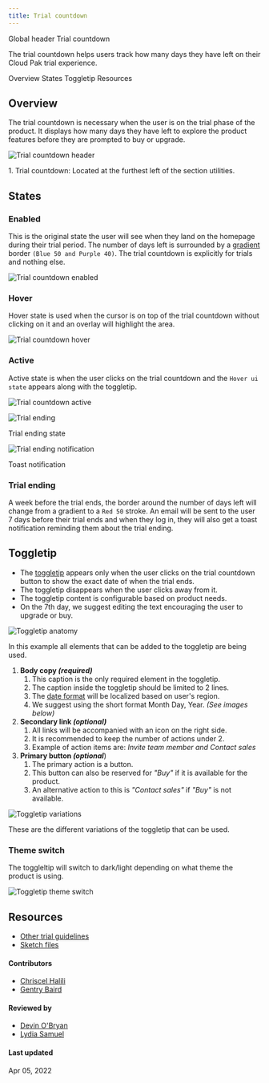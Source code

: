 ```yaml
---
title: Trial countdown
---
```



<Breadcrumb>
  <BreadcrumbItem href="https://pages.github.ibm.com/cdai-design/pal/patterns/global-header/usage/#header-patterns">
    Global header
  </BreadcrumbItem>

  <BreadcrumbItem isCurrentPage href="https://pages.github.ibm.com/cdai-design/pal/cloud-paks/trial-countdown/usage">
    Trial countdown
  </BreadcrumbItem>
</Breadcrumb>


<PageDescription>

The trial countdown helps users track how many days they have left on their Cloud Pak trial experience.

</PageDescription>

<AnchorLinks>
  <AnchorLink>Overview</AnchorLink>
  <AnchorLink>States</AnchorLink>
  <AnchorLink>Toggletip</AnchorLink>
  <AnchorLink>Resources</AnchorLink>

  </AnchorLinks>

  
## Overview

The trial countdown is necessary when the user is on the trial phase of the product. It displays how many days they have left to explore the product features before they are prompted to buy or upgrade. 

![Trial countdown header](images/Trial-countdown-header.png)

<Caption>
1. Trial countdown: Located at the furthest left of the section utilities.
</Caption>

## States

### Enabled

This is the original state the user will see when they land on the homepage during their trial period. The number of days left is surrounded by a [gradient](https://www.ibm.com/design/language/color#gradients) border `(Blue 50 and Purple 40)`. The trial countdown is explicitly for trials and nothing else.

<Row>
  <Column colMd={8} colLg={8}>

![Trial countdown enabled](images/Trial-countdown-enabled.png)

  </Column>
</Row>

### Hover

Hover state is used when the cursor is on top of the trial countdown without clicking on it and an overlay will highlight the area.

<Row>
  <Column colMd={8} colLg={8}>

![Trial countdown hover](images/Trial-countdown-hover.png)

  </Column>
</Row>

### Active

Active state is when the user clicks on the trial countdown and the `Hover ui state` appears along with the toggletip.

<Row>
  <Column colMd={8} colLg={8}>

![Trial countdown active](images/Trial-countdown-focus.png)

  </Column>
</Row>

<Row>
  <Column colMd={8} colLg={8}>

![Trial ending](images/Trial-countdown-ending.png)

  </Column>
</Row>

<Caption>
Trial ending state
</Caption>

<Row>
  <Column colMd={4} colLg={4}>

![Trial ending notification](images/Trial-ending-notification.png)

  </Column>
</Row>

<Caption>
Toast notification
</Caption>

### Trial ending
A week before the trial ends, the border around the number of days left will change from a gradient to a `Red 50` stroke. An email will be sent to the user 7 days before their trial ends and when they log in, they will also get a toast notification reminding them about the trial ending.

## Toggletip
- The [toggletip](https://www.carbondesignsystem.com/components/toggletip/usage/) appears only when the user clicks on the trial countdown button to show the exact date of when the trial ends.
- The toggletip disappears when the user clicks away from it.
- The toggletip content is configurable based on product needs.
- On the 7th day, we suggest editing the text encouraging the user to upgrade or buy.

<Title>
Toogletip anatomy
</Title>

![Toggletip anatomy](images/Tooltip-anatomy.png)

<Caption fullWidth>
In this example all elements that can be added to the toggletip are being used.
</Caption>

1. **Body copy _(required)_**
   1. This caption is the only required element in the toggletip.
   2. The caption inside the toggletip should be limited to 2 lines.
   3. The [date format](https://pages.github.ibm.com/cdai-design/pal/content/numbers/#dates) will be localized based on user's region.
   4.  We suggest using the short format Month Day, Year. _(See images below)_
2. **Secondary link _(optional)_**
   1. All links will be accompanied with an icon on the right side.
   2. It is recommended to keep the number of actions under 2.
   3. Example of action items are: _Invite team member and Contact sales_
3. **Primary button _(optional_**)
   1. The primary action is a button.
   2. This button can also be reserved for _"Buy"_ if it is available for the product.
   3. An alternative action to this is _"Contact sales"_ if _"Buy"_ is not available.


![Toggletip variations](images/Tooltip-variations.png)

<Caption>
These are the different variations of the toggletip that can be used.
</Caption>


### Theme switch

The toggleltip will switch to dark/light depending on what theme the product is using.

<Row>
  <Column colMd={8} colLg={8}>

![Toggletip theme switch](images/Tooltip-theme-switch.png)

  </Column>
</Row>

## Resources
- [Other trial guidelines](https://pages.github.ibm.com/cdai-design/pal/)
- [Sketch files](https://pages.github.ibm.com/cdai-design/pal/)

#### Contributors
- [Chriscel Halili](https://w3.ibm.com/#/people/3J3194897)
- [Gentry Baird](https://w3.ibm.com/#/people/1J5123897)

#### Reviewed by
- [Devin O'Bryan](https://w3.ibm.com/#/people/3G9654897)
- [Lydia Samuel](https://w3.ibm.com/#/people/4J6877897)

#### Last updated
Apr 05, 2022
